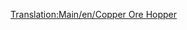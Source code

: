 [[Translation:Main/en/Copper Ore Hopper]]{{en/-}}{{Template:Vagoni/It
|Picture=[[File:en/Copperorehopper.png]]
|Name=Tramoggia per rame
|NormalCost=€ 2.096
|NormalWeight=19 / 49 t
|NormalCapacity=30 tonnellate di rame
|MonoCost="
|MonoWeight=19 / 54 t
|MonoCapacity=35 tonnellate di rame
|MagCost="
|MagWeight=19 / 56 t
|MagCapacity=37 tonnellate di rame
|Description=Questo carro è usato solo nei territori [[Main/en/Clima#Tropicale|tropicali]], per trasportare la produzione delle minere di rame alle fabbriche.
}}